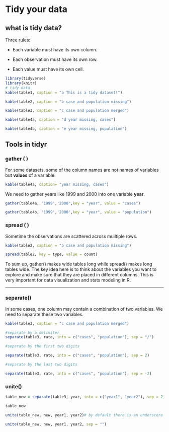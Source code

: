 # Tidy your data

## what is tidy data?

Three rules:

* Each variable must have its own column.

* Each observation must have its own row.

* Each value must have its own cell.

```r
library(tidyverse)
library(knitr)
# tidy data
kable(table1, caption = "a This is a tidy dataset!")

kable(table2, caption = "b case and population missing")

kable(table3, caption = "c case and population merged")

kable(table4a, caption = "d year missing, cases")

kable(table4b, caption = "e year missing, population")
```

## Tools in tidyr 

### gather ( )

For some datasets, some of the column names are not names of variables but **values** of a variable.

```r
kable(table4a, caption= "year missing, cases")

```


We need to gather years like 1999 and 2000 into one variable **year**.

```r

gather(table4a, '1999','2000',key = "year", value = "cases")

gather(table4b, '1999','2000',key = "year", value = "population")

```


### spread ( )
Sometime the observations are scattered across muiltiple rows.

```r

kable(table2, caption = "b case and population missing")

spread(table2, key = type, value = count)

```

To sum up, gather() makes wide tables long while spread() makes long tables wide. The key idea here is to think about the variables you want to explore and make sure that they are placed in different columns. This is very important for data visualization and stats modeling in R.

***


### separate()

In some cases, one column may contain a combination of two variables. We need to separate these two variables.

```r
kable(table3, caption = "c case and population merged")

#separate by a delimiter
separate(table3, rate, into = c("cases", "population"), sep = "/")

#separate by the first two digits

separate(table3, rate, into = c("cases", "population"), sep = 2)

#separate by the last two digits

separate(table3, rate, into = c("cases", "population"), sep = -2)

```

### unite()

```r
table_new = separate(table3, year, into = c("year1", "year2"), sep = 2)

table_new

unite(table_new, new, year1, year2)# by default there is an underscore between two parts.

unite(table_new, new, year1, year2, sep = "")
```
